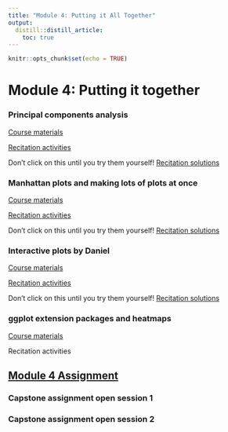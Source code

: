 ```yaml
---
title: "Module 4: Putting it All Together"
output:
  distill::distill_article:
    toc: true
---
```


```r
knitr::opts_chunk$set(echo = TRUE)
```

# Module 4: Putting it together

### Principal components analysis

[Course materials](4_09_PCA/09_PCA.html)

[Recitation activities](4_09_PCA/09_PCA_recitation.html)

Don't click on this until you try them yourself! [Recitation solutions](4_09_PCA/09_PCA_recitation_solutions.html)

### Manhattan plots and making lots of plots at once

[Course materials](4_10_manhattan/10_manhattan.html)

[Recitation activities](4_10_manhattan/10_manhattan_recitation.html)

Don't click on this until you try them yourself! [Recitation solutions](4_10_manhattan/10_manhattan_recitation_solutions.html)

### Interactive plots by Daniel

[Course materials](4_11_interactive_plots/11_interactive_plots.html)

[Recitation activities](4_11_interactive_plots/11_interactive_plots_recitation.html)

Don't click on this until you try them yourself! [Recitation solutions](4_11_interactive_plots/11_interactive_plots_recitation_solutions.html)

### ggplot extension packages and heatmaps

[Course materials](4_12_leftovers/12_leftovers.html)

Recitation activities

## [Module 4 Assignment](assignments/module_4.html)

### Capstone assignment open session 1

### Capstone assignment open session 2

